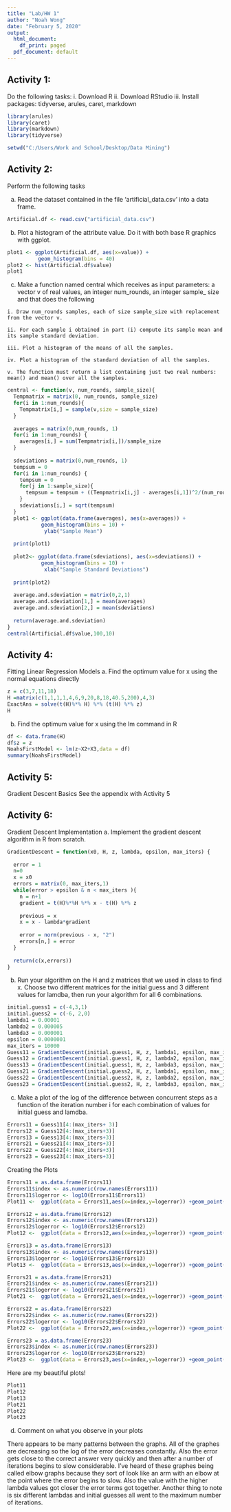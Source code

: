---
title: "Lab/HW 1"
author: "Noah Wong"
date: "February 5, 2020"
output:
  html_document:
    df_print: paged
  pdf_document: default
---


## Activity 1:
Do the following tasks:
  i. Download R
  ii. Download RStudio
  iii. Install packages: tidyverse, arules, caret, markdown
```{r, include=FALSE}
library(arules)
library(caret)
library(markdown)
library(tidyverse)
```

```{r,include=FALSE}
setwd("C:/Users/Work and School/Desktop/Data Mining")
```



## Activity 2: 
 Perform the following tasks
 
  a. Read the dataset contained in the file 'artificial_data.csv' into a data frame. 
```{r}
Artificial.df <- read.csv("artificial_data.csv")
```

  b. Plot a histogram of the attribute value. Do it with both base R graphics with ggplot.
```{r}
plot1 <- ggplot(Artificial.df, aes(x=value)) + 
          geom_histogram(bins = 40) 
plot2 <- hist(Artificial.df$value)
plot1
```

  c. Make a function named central which receives as input parameters: a vector v of real values, an integer num_rounds, an integer sample_ size and that does the following
  
    i. Draw num_rounds samples, each of size sample_size with replacement from the vector v. 
    
    ii. For each sample i obtained in part (i) compute its sample mean and its sample standard deviation.
    
    iii. Plot a histogram of the means of all the samples.
    
    iv. Plot a histogram of the standard deviation of all the samples. 
    
    v. The function must return a list containing just two real numbers: mean() and mean() over all the samples.
```{r}
central <- function(v, num_rounds, sample_size){
  Tempmatrix = matrix(0, num_rounds, sample_size)
  for(i in 1:num_rounds){
    Tempmatrix[i,] = sample(v,size = sample_size)
  }
  
  averages = matrix(0,num_rounds, 1)
  for(i in 1:num_rounds) {
    averages[i,] = sum(Tempmatrix[i,])/sample_size
  }
  
  sdeviations = matrix(0,num_rounds, 1)
  tempsum = 0
  for(i in 1:num_rounds) {
    tempsum = 0
    for(j in 1:sample_size){
      tempsum = tempsum + ((Tempmatrix[i,j] - averages[i,1])^2/(num_rounds-1))
    }
    sdeviations[i,] = sqrt(tempsum)
  }
  plot1 <- ggplot(data.frame(averages), aes(x=averages)) + 
           geom_histogram(bins = 10) + 
            ylab("Sample Mean")
  
  print(plot1)
  
  plot2<- ggplot(data.frame(sdeviations), aes(x=sdeviations)) + 
           geom_histogram(bins = 10) +
            xlab("Sample Standard Deviations")
  
  print(plot2)
  
  average.and.sdeviation = matrix(0,2,1)
  average.and.sdeviation[1,] = mean(averages)
  average.and.sdeviation[2,] = mean(sdeviations)
  
  return(average.and.sdeviation)
}
central(Artificial.df$value,100,10)

```
  
  


## Activity 4:
Fitting Linear Regression Models
  a. Find the optimum value for x using the normal equations directly
```{r}
z = c(3,7,11,18)
H =matrix(c(1,1,1,1,4,6,9,20,8,18,40.5,200),4,3)
ExactAns = solve(t(H)%*% H) %*% (t(H) %*% z) 
H
```
  
  b. Find the optimum value for x using the lm command in R
  
```{r}
df <- data.frame(H)
df$z = z
NoahsFirstModel <- lm(z~X2+X3,data = df)
summary(NoahsFirstModel)
```

## Activity 5: 
Gradient Descent Basics
  See the appendix with Activity 5



## Activity 6:
Gradient Descent Implementation
  a. Implement the gradient descent algorithm in R from scratch. 
```{r}
GradientDescent = function(x0, H, z, lambda, epsilon, max_iters) {
  
  error = 1
  n=0
  x = x0
  errors = matrix(0, max_iters,1)
  while(error > epsilon & n < max_iters ){
    n = n+1
    gradient = t(H)%*%H %*% x - t(H) %*% z
    
    previous = x
    x = x - lambda*gradient
    
    error = norm(previous - x, "2")
    errors[n,] = error
  }
 
  return(c(x,errors))
}

```
  b. Run your algorithm on the H and z matrices that we used in class to find x. Choose two different matrices for the initial guess and 3 different values for lamdba, then run your algorithm for all 6 combinations. 
```{r}
initial.guess1 = c(-4,3,1)
initial.guess2 = c(-6, 2,0)
lambda1 = 0.00001
lambda2 = 0.000005
lambda3 = 0.000001
epsilon = 0.0000001
max_iters = 10000
Guess11 = GradientDescent(initial.guess1, H, z, lambda1, epsilon, max_iters)
Guess12 = GradientDescent(initial.guess1, H, z, lambda2, epsilon, max_iters)
Guess13 = GradientDescent(initial.guess1, H, z, lambda3, epsilon, max_iters)
Guess21 = GradientDescent(initial.guess2, H, z, lambda1, epsilon, max_iters)
Guess22 = GradientDescent(initial.guess2, H, z, lambda2, epsilon, max_iters)
Guess23 = GradientDescent(initial.guess2, H, z, lambda3, epsilon, max_iters)
```


  c. Make a plot of the log of the difference between concurrent steps as a function of the iteration number i for each combination of values for initial guess and lamdba. 
```{r}
Errors11 = Guess11[4:(max_iters+ 3)]
Errors12 = Guess12[4:(max_iters+3)]
Errors13 = Guess13[4:(max_iters+3)]
Errors21 = Guess21[4:(max_iters+3)]
Errors22 = Guess22[4:(max_iters+3)]
Errors23 = Guess23[4:(max_iters+3)]
```

Creating the Plots
```{r}
Errors11 = as.data.frame(Errors11)
Errors11$index <- as.numeric(row.names(Errors11))
Errors11$logerror <- log10(Errors11$Errors11)
Plot11 <-  ggplot(data = Errors11,aes(x=index,y=logerror)) +geom_point() +ggtitle("Log Error for lamdba = 0.00001 and initial guess (-4,3,1)")

Errors12 = as.data.frame(Errors12)
Errors12$index <- as.numeric(row.names(Errors12))
Errors12$logerror <- log10(Errors12$Errors12)
Plot12 <-  ggplot(data = Errors12,aes(x=index,y=logerror)) +geom_point() +ggtitle("Log Error for lamdba = 0.000005 and initial guess (-4,3,1)")

Errors13 = as.data.frame(Errors13)
Errors13$index <- as.numeric(row.names(Errors13))
Errors13$logerror <- log10(Errors13$Errors13)
Plot13 <-  ggplot(data = Errors13,aes(x=index,y=logerror)) +geom_point() +ggtitle("Log Error for lamdba = 0.000001 and initial guess (-4,3,1)")

Errors21 = as.data.frame(Errors21)
Errors21$index <- as.numeric(row.names(Errors21))
Errors21$logerror <- log10(Errors21$Errors21)
Plot21 <-  ggplot(data = Errors21,aes(x=index,y=logerror)) +geom_point() +ggtitle("Log Error for lamdba = 0.00001 and initial guess (-6, 2,0)")

Errors22 = as.data.frame(Errors22)
Errors22$index <- as.numeric(row.names(Errors22))
Errors22$logerror <- log10(Errors22$Errors22)
Plot22 <-  ggplot(data = Errors22,aes(x=index,y=logerror)) +geom_point() +ggtitle("Log Error for lamdba = 0.000005 and initial guess (-6, 2,0)")

Errors23 = as.data.frame(Errors23)
Errors23$index <- as.numeric(row.names(Errors23))
Errors23$logerror <- log10(Errors23$Errors23)
Plot23 <-  ggplot(data = Errors23,aes(x=index,y=logerror)) +geom_point() +ggtitle("Log Error for lamdba = 0.000001 and initial guess (-6, 2,0)")
```

Here are my beautiful plots!
```{r}
Plot11
Plot12
Plot13
Plot21
Plot22
Plot23

```


  
  d. Comment on what you observe in your plots
  

There appears to be many patterns between the graphs. All of the graphes are decreasing so the log of the error decreases constantly. Also the error gets close to the correct answer very quickly and then after a number of iterations begins to slow considerable. I've heard of these graphes being called elbow graphs because they sort of look like an arm with an elbow at the point where the error begins to slow. Also the value with the higher lambda values got closer the error terms got together. Another thing to note is six different lambdas and initial guesses all went to the maximum number of iterations.

  
  
  

    
    
